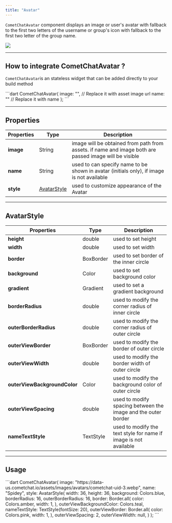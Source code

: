 ```yaml
---
title: "Avatar"
---
```


`CometChatAvatar` component displays an image or user's avatar with fallback to the first two letters of the username or group's icon with fallback to the first two letter of the group name.

<Frame>
  <img src="/images/3f4a1686-1644912929-a3a8231f67cf3e629fe34bcd9dcad2f8.gif" />
</Frame>

***

## How to integrate CometChatAvatar ?

`CometChatAvatar`is an stateless widget that can be added directly to your build method

<Tabs>
<Tab title="Dart">
```dart
CometChatAvatar(
  image: "<image_url>", // Replace it with asset image url
  name: "<name>" // Replace it with name
);
```

</Tab>

</Tabs>

***

## Properties

| Properties | Type                                          | Description                                                                                           |
| ---------- | --------------------------------------------- | ----------------------------------------------------------------------------------------------------- |
| **image**  | String                                        | image will be obtained from path from assets. if name and image both are passed image will be visible |
| **name**   | String                                        | used to can specify name to be shown in avatar (initials only), if image is not available             |
| **style**  | [AvatarStyle](/docs/ui-kit/flutter/v4/avatar) | used to customize appearance of the Avatar                                                            |

***

## AvatarStyle

| Properties                   | Type      | Description                                                      |
| ---------------------------- | --------- | ---------------------------------------------------------------- |
| **height**                   | double    | used to set height                                               |
| **width**                    | double    | used to set width                                                |
| **border**                   | BoxBorder | used to set border of the inner circle                           |
| **background**               | Color     | used to set background color                                     |
| **gradient**                 | Gradient  | used to set a gradient background                                |
| **borderRadius**             | double    | used to modify the corner radius of inner circle                 |
| **outerBorderRadius**        | double    | used to modify the corner radius of outer circle                 |
| **outerViewBorder**          | BoxBorder | used to modify the border of outer circle                        |
| **outerViewWidth**           | double    | used to modify the border width of outer circle                  |
| **outerViewBackgroundColor** | Color     | used to modify the background color of outer circle              |
| **outerViewSpacing**         | double    | used to modify spacing between the image and the outer border    |
| **nameTextStyle**            | TextStyle | used to modify the text style for name if image is not available |

***

## Usage

<Tabs>
<Tab title="Dart">
```dart
CometChatAvatar(
  image: "https://data-us.cometchat.io/assets/images/avatars/cometchat-uid-3.webp",
  name: "Spidey",
  style: AvatarStyle(
    width:  36,
    height:  36,
    background: Colors.blue,
    borderRadius: 16,
    outerBorderRadius: 16,
    border: Border.all(
      color: Colors.amber,
      width: 1,
    ),
    outerViewBackgroundColor: Colors.teal,
    nameTextStyle: TextStyle(fontSize: 20),
    outerViewBorder: Border.all(
      color: Colors.pink,
      width: 1,
    ),
    outerViewSpacing: 2,
    outerViewWidth: null,
  )
);
```

</Tab>

</Tabs>

